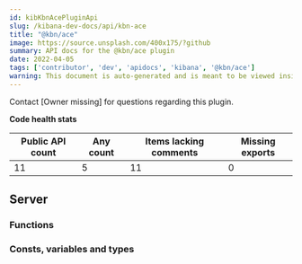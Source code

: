 ```yaml
---
id: kibKbnAcePluginApi
slug: /kibana-dev-docs/api/kbn-ace
title: "@kbn/ace"
image: https://source.unsplash.com/400x175/?github
summary: API docs for the @kbn/ace plugin
date: 2022-04-05
tags: ['contributor', 'dev', 'apidocs', 'kibana', '@kbn/ace']
warning: This document is auto-generated and is meant to be viewed inside our experimental, new docs system. Reach out in #docs-engineering for more info.
---
```




Contact [Owner missing] for questions regarding this plugin.

**Code health stats**

| Public API count  | Any count | Items lacking comments | Missing exports |
|-------------------|-----------|------------------------|-----------------|
| 11 | 5 | 11 | 0 |

## Server

### Functions
<DocDefinitionList data={kbnAceObj.server.functions}/>

### Consts, variables and types
<DocDefinitionList data={kbnAceObj.server.misc}/>

